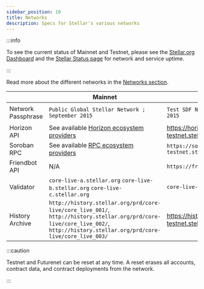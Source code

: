 ```yaml
---
sidebar_position: 10
title: Networks
description: Specs for Stellar's various networks
---
```


:::info

To see the current status of Mainnet and Testnet, please see the [Stellar.org Dashboard](https://dashboard.stellar.org/) and the [Stellar Status page](https://status.stellar.org/) for network and service uptime.

:::

Read more about the different networks in the [Networks section](../learn/fundamentals/networks.mdx).

|                    | Mainnet                                                                                                                                                                         | Testnet                               | Futurenet                                 |
| :----------------- | ------------------------------------------------------------------------------------------------------------------------------------------------------------------------------- | ------------------------------------- | ----------------------------------------- |
| Network Passphrase | `Public Global Stellar Network ; September 2015`                                                                                                                                | `Test SDF Network ; September 2015`   | `Test SDF Future Network ; October 2022`  |
| Horizon API        | See available [Horizon ecosystem providers]                                                                                                                                     | https://horizon-testnet.stellar.org   | https://horizon-futurenet.stellar.org     |
| Soroban RPC        | See available [RPC ecosystem providers]                                                                                                                                         | `https://soroban-testnet.stellar.org` | `https://rpc-futurenet.stellar.org`       |
| Friendbot API      | N/A                                                                                                                                                                             | `https://friendbot.stellar.org`       | `https://friendbot-futurenet.stellar.org` |
| Validator          | `core-live-a.stellar.org` `core-live-b.stellar.org` `core-live-c.stellar.org`                                                                                                   | `core-live-testnet.stellar.org`       | `core-live-futurenet.stellar.org`         |
| History Archive    | `http://history.stellar.org/prd/core-live/core_live_001/`, `http://history.stellar.org/prd/core-live/core_live_002/`, `http://history.stellar.org/prd/core-live/core_live_003/` | https://history-testnet.stellar.org   | https://history-futurenet.stellar.org     |

:::caution

Testnet and Futurenet can be reset at any time. A reset erases all accounts, contract data, and contract deployments from the network.

:::

[horizon ecosystem providers]: ../data/horizon/horizon-providers.mdx
[rpc ecosystem providers]: ../data/rpc/rpc-providers.mdx
